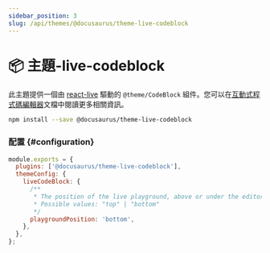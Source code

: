 ```yaml
---
sidebar_position: 3
slug: /api/themes/@docusaurus/theme-live-codeblock
---
```


# 📦 主題-live-codeblock

此主題提供一個由 [react-live](https://commerce.nearform.com/open-source/react-live/) 驅動的 `@theme/CodeBlock` 組件。您可以在[互動式程式碼編輯器](../../guides/markdown-features/markdown-features-code-blocks.mdx#interactive-code-editor)文檔中閱讀更多相關資訊。

```bash npm2yarn
npm install --save @docusaurus/theme-live-codeblock
```

### 配置 {#configuration}

```js title="docusaurus.config.js"
module.exports = {
  plugins: ['@docusaurus/theme-live-codeblock'],
  themeConfig: {
    liveCodeBlock: {
      /**
       * The position of the live playground, above or under the editor
       * Possible values: "top" | "bottom"
       */
      playgroundPosition: 'bottom',
    },
  },
};
```
